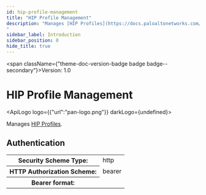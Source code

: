 ```yaml
---
id: hip-profile-management
title: "HIP Profile Management"
description: "Manages [HIP Profiles](https://docs.paloaltonetworks.com/network-security/security-policy/objects/hip-profiles).
"
sidebar_label: Introduction
sidebar_position: 0
hide_title: true
---
```



<span className={"theme-doc-version-badge badge badge--secondary"}>Version: 1.0</span>

# HIP Profile Management

<ApiLogo logo={{"url":"pan-logo.png"}} darkLogo={undefined}></ApiLogo>

Manages [HIP Profiles](https://docs.paloaltonetworks.com/network-security/security-policy/objects/hip-profiles).


<div style={{"marginBottom":"2rem"}}><h2 id={"authentication"} style={{"marginBottom":"1rem"}}>Authentication</h2><Tabs><TabItem label={"Bearer"} value={"Bearer"}><div><table><tbody><tr><th>Security Scheme Type:</th><td>http</td></tr><tr><th>HTTP Authorization Scheme:</th><td>bearer</td></tr><tr><th>Bearer format:</th><td></td></tr></tbody></table></div></TabItem></Tabs></div>
      